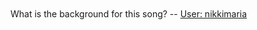<article id="2410763" title=Talk:Song of the Mary White>
	<talkpage id="2410763" title="Talk:Song of the Mary White">
What is the background for this song?
-- [[User: nikkimaria]]
	</talkpage>
</article>
